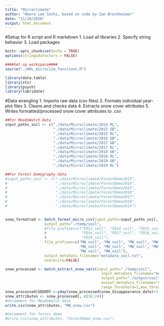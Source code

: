 ```yaml
---
title: "Microclimate"
author: "Meera Lee Sethi, based on code by Ian Breckheimer"
date: "11/10/2020"
output: html_document
---
```

#Setup for R script and R markdown
1. Load all libraries
2. Specify string behavior
3. Load packages 

```r
knitr::opts_chunk$set(echo = TRUE)
options(stringsAsFactors = FALSE)
```

```r
####Set up workspace####
source("./HRL_microclim_functions.R")

library(data.table)
library(xts)
library(psych)
library(lubridate)
```


#Data wrangling
1. Imports raw data (csv files)
2. Formats individual year-plot files
3. Cleans and checks data
4. Extracts snow cover attributes
5. Writes formatted/processed snow cover attributes to .csv

```r
##For MeadoWatch Data
input_paths_soil <- c("./data/Microclimate/2014 RL",
                      "./data/Microclimate/2015 GB",
                      "./data/Microclimate/2015 RL",
                      "./data/Microclimate/2016 GB",
                      "./data/Microclimate/2017 GB", 
                      "./data/Microclimate/2017 RL", 
                      "./data/Microclimate/2018 GB", 
                      "./data/Microclimate/2018 RL", 
                      "./data/Microclimate/2019 GB", 
                      "./data/Microclimate/2019 RL")

##For Forest Demography data
#input_paths_soil <- c("./data/Microclimate/ForestDemo2013",
#                      "./data/Microclimate/ForestDemo2014",
#                      "./data/Microclimate/ForestDemo2015",
#                      "./data/Microclimate/ForestDemo2016",
#                      "./data/Microclimate/ForestDemo2017", 
#                      "./data/Microclimate/ForestDemo2018", 
#                      "./data/Microclimate/ForestDemo2019")
                 
```

```r
snow_formatted <- batch_format_micro_csv(input_paths=input_paths_soil,
                  output_path="./temp/soil", 
                  #file_prefixes=c("FD13_soil", "FD14_soil", "FD15_soil",
                  #                "FD16_soil", "FD17_soil", "FD18_soil",
                  #                "FD19_soil"),
                  file_prefixes=c("MW_soil", "MW_soil", "MW_soil", "MW_soil",
                                  "MW_soil", "MW_soil", "MW_soil", "MW_soil", 
                                  "MW_soil", "MW_soil"),
                  output_metadata_filename="metadata_soil.txt",
                  overwrite=FALSE)
```

```r
snow_processed <- batch_extract_snow_vars(input_path="./temp/soil",
                                            input_metadata_filename="metadata_soil.txt",
                                            output_path="./output/soil",
                                            output_metadata_filename="metadata_snow.txt",
                                            range_threshold=1,max_threshold=2,overwrite=FALSE)
snow_processed$SDDDOY <-yday(snow_processed$snow_disappearance_date)+1
snow_attributes <- snow_processed[, c(16:24)]
#Uncomment for MeadoWatch data
write.csv(snow_attributes, "MW_snow.csv")

#Uncomment for forest demo
#write.csv(snow_attributes, "ForestDemo_snow.csv")
```
